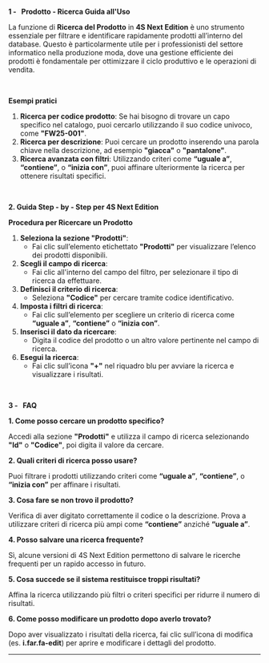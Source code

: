**1 -   Prodotto - Ricerca Guida all'Uso**

La funzione di **Ricerca del Prodotto** in **4S Next Edition** è uno strumento essenziale per filtrare e identificare rapidamente prodotti all’interno del database. Questo è particolarmente utile per i professionisti del settore informatico nella produzione moda, dove una gestione efficiente dei prodotti è fondamentale per ottimizzare il ciclo produttivo e le operazioni di vendita.

 

**Esempi pratici**

1. **Ricerca per codice prodotto**: Se hai bisogno di trovare un capo specifico nel catalogo, puoi cercarlo utilizzando il suo codice univoco, come **"FW25-001"**.
2. **Ricerca per descrizione**: Puoi cercare un prodotto inserendo una parola chiave nella descrizione, ad esempio **"giacca"** o **"pantalone"**.
3. **Ricerca avanzata con filtri**: Utilizzando criteri come **“uguale a”**, **“contiene”**, o **“inizia con”**, puoi affinare ulteriormente la ricerca per ottenere risultati specifici.

 

**2. Guida Step - by - Step per 4S Next Edition**

**Procedura per Ricercare un Prodotto**

1. **Seleziona la sezione "Prodotti"**:
   * Fai clic sull’elemento etichettato **"Prodotti"** per visualizzare l’elenco dei prodotti disponibili.
2. **Scegli il campo di ricerca**:
   * Fai clic all'interno del campo del filtro, per selezionare il tipo di ricerca da effettuare.
3. **Definisci il criterio di ricerca**:
   * Seleziona **"Codice"** per cercare tramite codice identificativo.
4. **Imposta i filtri di ricerca**:
   * Fai clic sull’elemento per scegliere un criterio di ricerca come **“uguale a”**, **“contiene”** o **“inizia con”**.
5. **Inserisci il dato da ricercare**:
   * Digita il codice del prodotto o un altro valore pertinente nel campo di ricerca.
6. **Esegui la ricerca**:
   * Fai clic sull’icona **"+"** nel riquadro blu per avviare la ricerca e visualizzare i risultati.

 

**3 -   FAQ**

**1. Come posso cercare un prodotto specifico?**

Accedi alla sezione **"Prodotti"** e utilizza il campo di ricerca selezionando **"Id"** o **"Codice"**, poi digita il valore da cercare.

**2. Quali criteri di ricerca posso usare?**

Puoi filtrare i prodotti utilizzando criteri come **“uguale a”**, **“contiene”**, o **“inizia con”** per affinare i risultati.

**3. Cosa fare se non trovo il prodotto?**

Verifica di aver digitato correttamente il codice o la descrizione. Prova a utilizzare criteri di ricerca più ampi come **“contiene”** anziché **“uguale a”**.

**4. Posso salvare una ricerca frequente?**

Sì, alcune versioni di 4S Next Edition permettono di salvare le ricerche frequenti per un rapido accesso in futuro.

**5. Cosa succede se il sistema restituisce troppi risultati?**

Affina la ricerca utilizzando più filtri o criteri specifici per ridurre il numero di risultati.

**6. Come posso modificare un prodotto dopo averlo trovato?**

Dopo aver visualizzato i risultati della ricerca, fai clic sull’icona di modifica (es. **i.far.fa-edit**) per aprire e modificare i dettagli del prodotto.

****